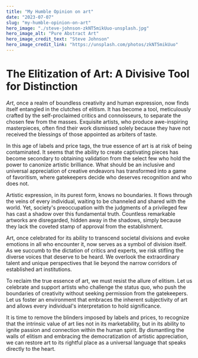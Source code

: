 ```yaml
---
title: "My Humble Opinion on art"
date: "2023-07-07"
slug: "my-humble-opinion-on-art"
hero_image: "./steve-johnson-zkNT5mikUuo-unsplash.jpg"
hero_image_alt: "Pure Abstract Art"
hero_image_credit_text: "Steve Johnson"
hero_image_credit_link: "https://unsplash.com/photos/zkNT5mikUuo"
---
```


# The Elitization of Art: A Divisive Tool for Distinction

*Art*, once a realm of boundless creativity and human expression, now finds itself entangled in the clutches of elitism. It has become a tool, meticulously crafted by the self-proclaimed critics and connoisseurs, to separate the chosen few from the masses. Exquisite artists, who produce awe-inspiring masterpieces, often find their work dismissed solely because they have not received the blessings of those appointed as arbiters of taste.

In this age of labels and price tags, the true essence of art is at risk of being contaminated. It seems that the ability to create captivating pieces has become secondary to obtaining validation from the select few who hold the power to canonize artistic brilliance. What should be an inclusive and universal appreciation of creative endeavors has transformed into a game of favoritism, where gatekeepers decide who deserves recognition and who does not.

Artistic expression, in its purest form, knows no boundaries. It flows through the veins of every individual, waiting to be channeled and shared with the world. Yet, society's preoccupation with the judgments of a privileged few has cast a shadow over this fundamental truth. Countless remarkable artworks are disregarded, hidden away in the shadows, simply because they lack the coveted stamp of approval from the establishment.

Art, once celebrated for its ability to transcend societal divisions and evoke emotions in all who encounter it, now serves as a symbol of division itself. As we succumb to the dictation of critics and experts, we risk stifling the diverse voices that deserve to be heard. We overlook the extraordinary talent and unique perspectives that lie beyond the narrow corridors of established art institutions.

To reclaim the true essence of art, we must resist the allure of elitism. Let us celebrate and support artists who challenge the status quo, who push the boundaries of creativity without seeking permission from the gatekeepers. Let us foster an environment that embraces the inherent subjectivity of art and allows every individual's interpretation to hold significance.

It is time to remove the blinders imposed by labels and prices, to recognize that the intrinsic value of art lies not in its marketability, but in its ability to ignite passion and connection within the human spirit. By dismantling the walls of elitism and embracing the democratization of artistic appreciation, we can restore art to its rightful place as a universal language that speaks directly to the heart.
